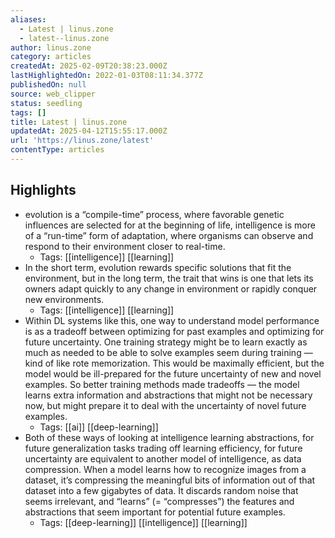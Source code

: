 ```yaml
---
aliases:
  - Latest | linus.zone
  - latest--linus.zone
author: linus.zone
category: articles
createdAt: 2025-02-09T20:38:23.000Z
lastHighlightedOn: 2022-01-03T08:11:34.377Z
publishedOn: null
source: web_clipper
status: seedling
tags: []
title: Latest | linus.zone
updatedAt: 2025-04-12T15:55:17.000Z
url: 'https://linus.zone/latest'
contentType: articles
---
```

## Highlights

- evolution is a “compile-time” process, where favorable genetic influences are selected for at the beginning of life, intelligence is more of a “run-time” form of adaptation, where organisms can observe and respond to their environment closer to real-time.
    - Tags: [[intelligence]] [[learning]]
- In the short term, evolution rewards specific solutions that fit the environment, but in the long term, the trait that wins is one that lets its owners adapt quickly to any change in environment or rapidly conquer new environments.
    - Tags: [[intelligence]] [[learning]]
- Within DL systems like this, one way to understand model performance is as a tradeoff between optimizing for past examples and optimizing for future uncertainty. One training strategy might be to learn exactly as much as needed to be able to solve examples seem during training — kind of like rote memorization. This would be maximally efficient, but the model would be ill-prepared for the future uncertainty of new and novel examples. So better training methods made tradeoffs — the model learns extra information and abstractions that might not be necessary now, but might prepare it to deal with the uncertainty of novel future examples.
    - Tags: [[ai]] [[deep-learning]]
- Both of these ways of looking at intelligence learning abstractions, for future generalization tasks trading off learning efficiency, for future uncertainty are equivalent to another model of intelligence, as data compression. When a model learns how to recognize images from a dataset, it’s compressing the meaningful bits of information out of that dataset into a few gigabytes of data. It discards random noise that seems irrelevant, and “learns” (= “compresses”) the features and abstractions that seem important for potential future examples.
    - Tags: [[deep-learning]] [[intelligence]] [[learning]]
